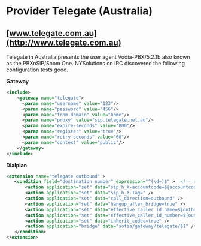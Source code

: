 
# Provider Telegate (Australia) 

 

## [www.telegate.com.au](http://www.telegate.com.au)

Telegate in Australia presents the user agent Vodia-PBX/5.2.1b also known as the PBXnSiP/Snom One. NYSolutions on IRC discovered the following configuration tests good.

**Gateway**

```xml
<include>
    <gateway name="telegate">
      <param name="username" value="123"/>
      <param name="password" value="456"/>
      <param name="from-domain" value="home"/>
      <param name="proxy" value="sip.telegate.net.au"/>
      <param name="expire-seconds" value="800"/>
      <param name="register" value="true"/>
      <param name="retry-seconds" value="60"/>
      <param name="context" value="public"/>
    </gateway>
</include>
```

**Dialplan**

```xml
<extension name="telegate outbound" >
   <condition field="destination_number" expression="^(\d+)$" >  <!-- edit to your needs -->
       <action application="set" data="sip_h_X-accountcode=${accountcode}" />
       <action application="set" data="sip_h_X-Tag=" />
       <action application="set" data="call_direction=outbound" />
       <action application="set" data="hangup_after_bridge=true" />
       <action application="set" data="effective_caller_id_name=${outbound_caller_id_name}" />
       <action application="set" data="effective_caller_id_number=${outbound_caller_id_number}" />
       <action application="set" data="inherit_codec=true" />
       <action application="bridge" data="sofia/gateway/telegate/$1" />
   </condition>
</extension>
```


